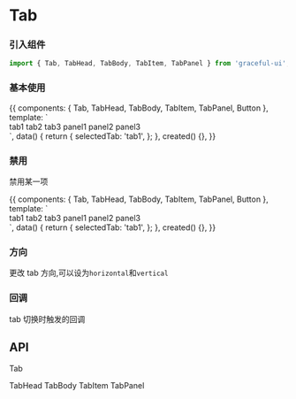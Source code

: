 

<Meta title="数据展示/Tab 选项卡" component={Tab} />

# Tab

### 引入组件

```js
import { Tab, TabHead, TabBody, TabItem, TabPanel } from 'graceful-ui';
```

### 基本使用

<Preview>
  <Story name="basic 基本使用">
    {{
      components: { Tab, TabHead, TabBody, TabItem, TabPanel, Button },
      template: `
          <div>
            <Tab :selected.sync="selectedTab">
              <TabHead>
                <TabItem name="tab1">tab1</TabItem>
                <TabItem name="tab2">tab2</TabItem>
                <TabItem name="tab3">tab3</TabItem>
              </TabHead>
              <TabBody>
                <TabPanel name="tab1">panel1</TabPanel>
                <TabPanel name="tab2">panel2</TabPanel>
                <TabPanel name="tab3">panel3</TabPanel>
              </TabBody>
            </Tab>
          </div>
        `,
      data() {
        return {
          selectedTab: 'tab1',
        };
      },
      created() {},
    }}
  </Story>
</Preview>

### 禁用

禁用某一项

<Preview>
  <Story name="disabled 禁用">
    {{
      components: { Tab, TabHead, TabBody, TabItem, TabPanel, Button },
      template: `
          <div>
            <Tab :selected.sync="selectedTab">
              <TabHead>
                <TabItem name="tab1">tab1</TabItem>
                <TabItem name="tab2" disabled>tab2</TabItem>
                <TabItem name="tab3">tab3</TabItem>
              </TabHead>
              <TabBody>
                <TabPanel name="tab1">panel1</TabPanel>
                <TabPanel name="tab2">panel2</TabPanel>
                <TabPanel name="tab3">panel3</TabPanel>
              </TabBody>
            </Tab>
          </div>
        `,
      data() {
        return {
          selectedTab: 'tab1',
        };
      },
      created() {},
    }}
  </Story>
</Preview>

### 方向

更改 tab 方向,可以设为`horizontal`和`vertical`

### 回调

tab 切换时触发的回调

## API

Tab

<Props of={Tab} />
TabHead
<Props of={TabHead} />
TabBody
<Props of={TabBody} />
TabItem
<Props of={TabItem} />
TabPanel
<Props of={TabPanel} />
